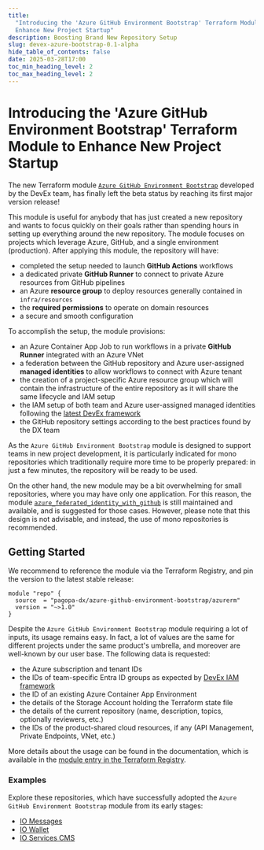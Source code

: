 ```yaml
---
title:
  "Introducing the 'Azure GitHub Environment Bootstrap' Terraform Module to
  Enhance New Project Startup"
description: Boosting Brand New Repository Setup
slug: devex-azure-bootstrap-0.1-alpha
hide_table_of_contents: false
date: 2025-03-28T17:00
toc_min_heading_level: 2
toc_max_heading_level: 2
---
```


# Introducing the 'Azure GitHub Environment Bootstrap' Terraform Module to Enhance New Project Startup

The new Terraform module
[`Azure GitHub Environment Bootstrap`](https://github.com/pagopa/dx/blob/main/infra/modules/azure_github_environment_bootstrap)
developed by the DevEx team, has finally left the beta status by reaching its
first major version release!

This module is useful for anybody that has just created a new repository and
wants to focus quickly on their goals rather than spending hours in setting up
everything around the new repository. The module focuses on projects which
leverage Azure, GitHub, and a single environment (production). After applying
this module, the repository will have:

- completed the setup needed to launch **GitHub Actions** workflows
- a dedicated private **GitHub Runner** to connect to private Azure resources
  from GitHub pipelines
- an Azure **resource group** to deploy resources generally contained in
  `infra/resources`
- the **required permissions** to operate on domain resources
- a secure and smooth configuration

<!-- truncate -->

To accomplish the setup, the module provisions:

- an Azure Container App Job to run workflows in a private **GitHub Runner**
  integrated with an Azure VNet
- a federation between the GitHub repository and Azure user-assigned **managed
  identities** to allow workflows to connect with Azure tenant
- the creation of a project-specific Azure resource group which will contain the
  infrastructure of the entire repository as it will share the same lifecycle
  and IAM setup
- the IAM setup of both team and Azure user-assigned managed identities
  following the [latest DevEx framework](/docs/azure/azure-iam)
- the GitHub repository settings according to the best practices found by the DX
  team

As the `Azure GitHub Environment Bootstrap` module is designed to support teams
in new project development, it is particularly indicated for mono repositories
which traditionally require more time to be properly prepared: in just a few
minutes, the repository will be ready to be used.

On the other hand, the new module may be a bit overwhelming for small
repositories, where you may have only one application. For this reason, the
module
[`azure_federated_identity_with_github`](https://github.com/pagopa/dx/blob/main/infra/modules/azure_federated_identity_with_github)
is still maintained and available, and is suggested for those cases. However,
please note that this design is not advisable, and instead, the use of mono
repositories is recommended.

## Getting Started

We recommend to reference the module via the Terraform Registry, and pin the
version to the latest stable release:

```hcl
module "repo" {
  source  = "pagopa-dx/azure-github-environment-bootstrap/azurerm"
  version = "~>1.0"
}
```

Despite the `Azure GitHub Environment Bootstrap` module requiring a lot of
inputs, its usage remains easy. In fact, a lot of values are the same for
different projects under the same product's umbrella, and moreover are
well-known by our user base. The following data is requested:

- the Azure subscription and tenant IDs
- the IDs of team-specific Entra ID groups as expected by
  [DevEx IAM framework](/docs/azure/azure-iam)
- the ID of an existing Azure Container App Environment
- the details of the Storage Account holding the Terraform state file
- the details of the current repository (name, description, topics, optionally
  reviewers, etc.)
- the IDs of the product-shared cloud resources, if any (API Management, Private
  Endpoints, VNet, etc.)

More details about the usage can be found in the documentation, which is
available in the
[module entry in the Terraform Registry](https://registry.terraform.io/modules/pagopa-dx/azure-github-environment-bootstrap/azurerm/latest).

### Examples

Explore these repositories, which have successfully adopted the
`Azure GitHub Environment Bootstrap` module from its early stages:

- [IO Messages](https://github.com/pagopa/io-messages/tree/main/infra/repository)
- [IO Wallet](https://github.com/pagopa/io-wallet/tree/main/infra/repository)
- [IO Services CMS](https://github.com/pagopa/io-services-cms/tree/main/infra/repository)
